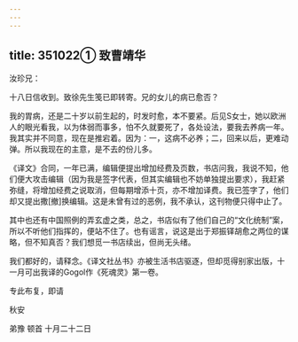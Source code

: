 ```yaml
---
---
---
```

title: 351022① 致曹靖华
---




汝珍兄：

十八日信收到。致徐先生笺已即转寄。兄的女儿的病已愈否？

我的胃病，还是二十岁以前生起的，时发时愈，本不要紧。后见S女士，她以欧洲人的眼光看我，以为体弱而事多，怕不久就要死了，各处设法，要我去养病一年。我其实并不同意，现在是推宕着。因为：一，这病不必养；二，回来以后，更难动弹。所以我现在的主意，是不去的份儿多。

《译文》合同，一年已满，编辑便提出增加经费及页数，书店问我，我说不知，他们便大攻击编辑（因为我是签字代表，但其实编辑也不妨单独提出要求），我赶紧弥缝，将增加经费之说取消，但每期增添十页，亦不增加译费。我已签字了，他们却又提出撒[撤]换编辑。这是未曾有过的恶例，我不承认，这刊物便只得中止了。

其中也还有中国照例的弄玄虚之类，总之，书店似有了他们自己的“文化统制”案，所以不听他们指挥的，便站不住了。也有谣言，说这是出于郑振铎胡愈之两位的谋略，但不知真否？我们想觅一书店续出，但尚无头绪。

我们都好的，请释念。《译文社丛书》亦被生活书店驱逐，但却觅得别家出版，十一月可出我译的Gogol作《死魂灵》第一卷。

专此布复，即请

秋安

弟豫 顿首 十月二十二日